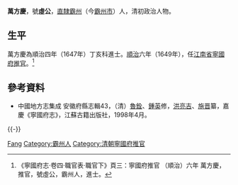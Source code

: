'''萬方慶'''，號'''虛公'''，[[直隸|直隸]][[霸州|霸州]]（今[[霸州市|霸州市]]）人，清初政治人物。

== 生平 ==
萬方慶為順治四年（1647年）丁亥科進士。[[順治|順治]]六年（1649年），任[[江南省|江南省]][[寧國府|寧國府]][[推官|推官]]。<ref>《寧國府志·卷四·職官表·職官下》頁三：寧國府推官 （順治）六年 萬方慶，推官，號虛公，霸州人，進士。</ref>

==參考資料==
{{reflist}}
*中國地方志集成 安徽府縣志輯43，（清）[[魯銓|魯銓]]、[[鍾英|鍾英]]修，[[洪亮吉|洪亮吉]]、[[施晋|施晋]]纂，嘉慶《寧國府志》，江蘇古籍出版社，1998年4月。

{{-}}
{{start box}}
{{s-off}}
{{succession box|[[陳選|陳選]]|[[徐大楨|徐大楨]]|[[江南省|江南省]][[寧國府|寧國府]][[推官|推官]]|<small>順治六年（1649年）上任</small>}}
{{end box}}

{{順治四年丁亥科殿試金榜}}

{{Authority control}}

{{DEFAULTSORT:Wan萬}}
[[Category:萬姓|Fang]]
[[Category:霸州人|Category:霸州人]]
[[Category:清朝寧國府推官|Category:清朝寧國府推官]]